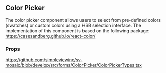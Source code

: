 
<Meta title='Forms/ColorPicker/Readme' />

## Color Picker
The color picker component allows users to select from pre-defined colors (swatches) or custom colors using a HSB selection interface.
The implementation of this component is based on the following package: https://casesandberg.github.io/react-color/

### Props
https://github.com/simpleviewinc/sv-mosaic/blob/develop/src/forms/ColorPicker/ColorPickerTypes.tsx

<Preview withSource='none'>
  <stories.Playground />
</Preview>
